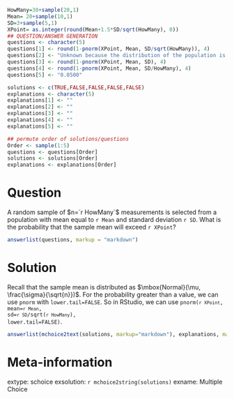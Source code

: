 ```r
HowMany=30+sample(20,1)
Mean= 20+sample(10,1)
SD=3+sample(5,1)
XPoint= as.integer(round(Mean+1.5*SD/sqrt(HowMany), 0))
## QUESTION/ANSWER GENERATION
questions <- character(5)
questions[1] <- round(1-pnorm(XPoint, Mean, SD/sqrt(HowMany)), 4)
questions[2] <- "Unknown because the distribution of the population is unknown."
questions[3] <- round(1-pnorm(XPoint, Mean, SD), 4)
questions[4] <- round(1-pnorm(XPoint, Mean, SD/HowMany), 4)
questions[5] <- "0.0500"

solutions <- c(TRUE,FALSE,FALSE,FALSE,FALSE)
explanations <- character(5)
explanations[1] <- ""
explanations[2] <- ""
explanations[3] <- ""
explanations[4] <- ""
explanations[5] <- ""

## permute order of solutions/questions
Order <- sample(1:5)
questions <- questions[Order]
solutions <- solutions[Order]
explanations <- explanations[Order]  
```

Question
========

A random sample of $n=`r HowMany`$
measurements is selected from a population with mean equal to `r Mean` and
standard deviation `r SD`. What is the probability that the sample mean will
exceed `r XPoint`?

```r
answerlist(questions, markup = "markdown")
```

Solution
========

Recall that the sample mean is distributed as $\mbox{Normal}(\mu, \frac{\sigma}{\sqrt{n}})$. For the probability greater than a value, we can use `pnorm` with `lower.tail=FALSE`. So in RStudio, we can use <code>pnorm(`r XPoint`, mean=`r Mean`, sd=`r SD`/sqrt(`r HowMany`), lower.tail=FALSE)</code>.

```r
answerlist(mchoice2text(solutions, markup="markdown"), explanations, markup = "markdown")
```

Meta-information
================
extype: schoice
exsolution: `r mchoice2string(solutions)`
exname: Multiple Choice
